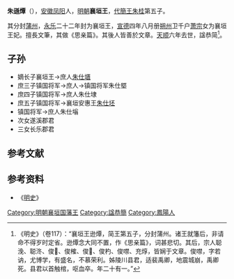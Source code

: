 '''朱遜燂'''（{{bd|1410年||1462年}}），[[安徽|安徽]][[凤阳|凤阳]]人，[[明朝|明朝]]'''襄垣王'''，[[代簡王|代簡王]][[朱桂|朱桂]]第五子。

其分封[[蒲州|蒲州]]，[[永乐|永乐]]二十二年封为襄垣王，[[宣德|宣德]]四年八月册[[朔州|朔州]]卫千户[[萧宗|萧宗]]女为襄垣王妃。擅長文筆，其做《思亲篇》。其後人皆善於文章。[[天顺_(明朝)|天顺]]六年去世，諡恭简<ref>《明史》（卷117）：“襄垣王逊燂，简王第五子，分封蒲州。诸王就籓后，非请命不得岁时定省。逊燂念大同不置，作《思亲篇》，词甚悲切。其后，宗人聪浼、聪泈、俊𣗙、俊榷、俊𤱧、俊杓、俊噤、充焞，皆娴于文章。俊噤，字若讷，尤博学，有盛名，不慕荣利。姊陵川县君，适裴禹卿，地震城崩，禹卿死。县君以首触棺，呕血卒。年二十有一。”</ref>。

== 子孙 ==
*嫡长子襄垣王→庶人[[朱仕㙺|朱仕㙺]]
*庶三子镇国将军→庶人→镇国将军朱仕塈
*庶四子镇国将军→庶人朱仕埭
*庶五子镇国将军→襄垣安惠王[[朱仕坯|朱仕坯]]
*镇国将军→庶人朱仕塕
*次女遂溪郡君
*三女长乐郡君

==参考文献==
{{reflist}}

==参考资料==
*《[[明史|明史]]》

{{s-start}}
{{s-none|無|[[明朝|明政府]]封之}}
{{s-ttl|title=[[明朝藩王列表_(代王系)#襄垣國|明襄垣國國王]]|years=1424年－1462年}}
{{s-after|子[[朱仕㙺|朱仕㙺]]}}
{{end}}

{{明朝人物小作品}}
[[Category:明朝襄垣国藩王|Category:明朝襄垣国藩王]]
[[Category:諡恭簡|Category:諡恭簡]]
[[Category:鳳陽人|Category:鳳陽人]]